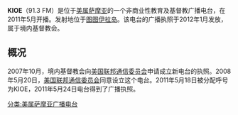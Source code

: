 {{Unreferenced|time=2020-06-21T23:52:38+00:00}}
{{广播电台
| 電臺名稱= KIOE
| 英文名稱= 
| 原文名称= 
| 電臺圖片檔案= 
| 電臺圖片尺寸= 
| 電臺圖片名稱= 
| 通称= 
| 缩写= 
| 所屬國家= {{USA}}
| 總部所在= [[美属萨摩亚|美属萨摩亚]][[图图伊拉岛|图图伊拉岛]]
| 播放地區= [[美属萨摩亚|美属萨摩亚]]
| 開播日期= 2009年5月18日
| 停播日期= 
| 電臺呼號= 
| 类型= 
| 宗教= 
| 主要语言= [[英语|英语]]
| 使用频段= FM
| 電臺口號= 
| 隶属= 
| 擁有者= 境内基督教会
| 持股者=
| 董事长=  
| 前電臺名稱= 
| 被取代名稱= 
| 前頻道呼號= 
| 被取代呼號= 
| 集團同類頻道= 
| 重播服務頻道= 
| 電臺官方網站= 
| 備註=
}}

'''KIOE'''（91.3 FM）是位于[[美属萨摩亚|美属萨摩亚]]的一个非商业性教育及基督教广播电台，在2011年5月开播。发射地位于[[图图伊拉岛|图图伊拉岛]]。该电台的广播执照于2012年1月发放，属于境内基督教会。

== 概况 ==
2007年10月，境内基督教会向[[美国联邦通信委员会|美国联邦通信委员会]]申请成立新电台的执照。2008年5月20日，[[美国联邦通信委员会|美国联邦通信委员会]]同意设立这个电台。2011年5月18日被分配呼号为KIOE，2011年5月24日电台得到了广播执照。

{{radio-stub}}
{{美属萨摩亚广播电台}}

[[分类:美属萨摩亚广播电台|分类:美属萨摩亚广播电台]]